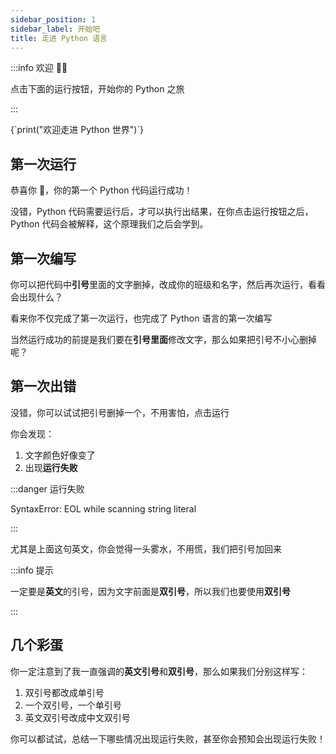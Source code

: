 ```yaml
---
sidebar_position: 1
sidebar_label: 开始吧
title: 走进 Python 语言
---
```


:::info 欢迎 👏🏻

点击下面的运行按钮，开始你的 Python 之旅

:::

<Editor>
{`print("欢迎走进 Python 世界")`}
</Editor>

## 第一次运行

恭喜你 🎉，你的第一个 Python 代码运行成功！

没错，Python 代码需要运行后，才可以执行出结果，在你点击运行按钮之后，Python 代码会被解释，这个原理我们之后会学到。

## 第一次编写

你可以把代码中**引号**里面的文字删掉，改成你的班级和名字，然后再次运行，看看会出现什么？

看来你不仅完成了第一次运行，也完成了 Python 语言的第一次编写

当然运行成功的前提是我们要在**引号里面**修改文字，那么如果把引号不小心删掉呢？

## 第一次出错

没错，你可以试试把引号删掉一个，不用害怕，点击运行

你会发现：

1. 文字颜色好像变了
2. 出现**运行失败**

:::danger 运行失败

SyntaxError: EOL while scanning string literal

:::

尤其是上面这句英文，你会觉得一头雾水，不用慌，我们把引号加回来

:::info 提示

一定要是**英文**的引号，因为文字前面是**双引号**，所以我们也要使用**双引号**

:::

## 几个彩蛋

你一定注意到了我一直强调的**英文引号**和**双引号**，那么如果我们分别这样写：

1. 双引号都改成单引号
2. 一个双引号，一个单引号
3. 英文双引号改成中文双引号

你可以都试试，总结一下哪些情况出现运行失败，甚至你会预知会出现运行失败！